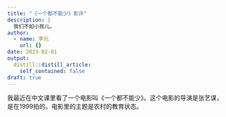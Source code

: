 ```yaml
---
title: "《一个都不能少》影评"
description: |
  我们不如小孩儿。
author:
  - name: 李元
    url: {}
date: 2023-02-01
output:
  distill::distill_article:
    self_contained: false
draft: true
---
```


我最近在中文课里看了一个电影叫《一个都不能少》。这个电影的导演是张艺谋，是在1999拍的。电影里的主题是农村的教育状态。


